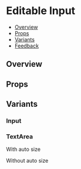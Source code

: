 
<Meta of={EditableInputStories} />

# Editable Input

- [Overview](#overview)
- [Props](#props)
- [Variants](#variants)
- [Feedback](#feedback)

## Overview

<Canvas>
  <Story of={EditableInputStories.Overview} />
</Canvas>

## Props

<PropsTable />

## Variants

### Input

<Canvas>
  <Story of={EditableInputStories.Input} />
</Canvas>

### TextArea

With auto size

<Canvas>
  <Story of={EditableInputStories.TextAreaWithAutoSize} />
</Canvas>

Without auto size

<Canvas>
  <Story of={EditableInputStories.TextAreaWithoutAutoSize} />
</Canvas>
